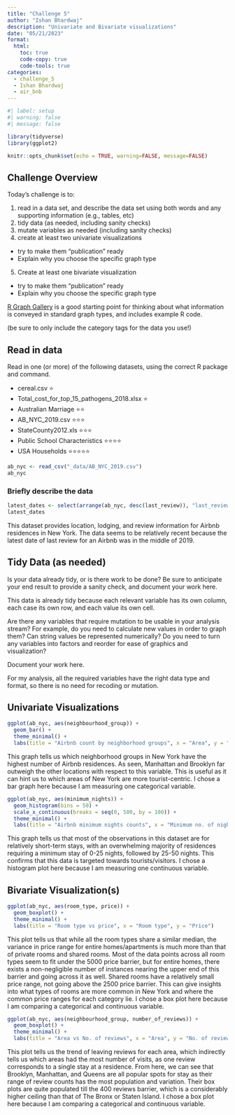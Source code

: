 ```yaml
---
title: "Challenge 5"
author: "Ishan Bhardwaj"
description: "Univariate and Bivariate visualizations"
date: "05/21/2023"
format:
  html:
    toc: true
    code-copy: true
    code-tools: true
categories:
  - challenge_5
  - Ishan Bhardwaj
  - air_bnb
---
```


```r
#| label: setup
#| warning: false
#| message: false

library(tidyverse)
library(ggplot2)

knitr::opts_chunk$set(echo = TRUE, warning=FALSE, message=FALSE)
```

## Challenge Overview

Today's challenge is to:

1)  read in a data set, and describe the data set using both words and any supporting information (e.g., tables, etc)
2)  tidy data (as needed, including sanity checks)
3)  mutate variables as needed (including sanity checks)
4)  create at least two univariate visualizations
   - try to make them "publication" ready
   - Explain why you choose the specific graph type
5)  Create at least one bivariate visualization
   - try to make them "publication" ready
   - Explain why you choose the specific graph type

[R Graph Gallery](https://r-graph-gallery.com/) is a good starting point for thinking about what information is conveyed in standard graph types, and includes example R code.

(be sure to only include the category tags for the data you use!)

## Read in data

Read in one (or more) of the following datasets, using the correct R package and command.

-   cereal.csv ⭐
-   Total_cost_for_top_15_pathogens_2018.xlsx ⭐
-   Australian Marriage ⭐⭐ 
-   AB_NYC_2019.csv ⭐⭐⭐
-   StateCounty2012.xls ⭐⭐⭐
-   Public School Characteristics ⭐⭐⭐⭐ 
-   USA Households ⭐⭐⭐⭐⭐

```r
ab_nyc <- read_csv("_data/AB_NYC_2019.csv")
ab_nyc
```

### Briefly describe the data

```r
latest_dates <- select(arrange(ab_nyc, desc(last_review)), "last_review")
latest_dates
```

This dataset provides location, lodging, and review information for Airbnb residences in New York. The data seems to be relatively recent because the latest date of last review for an Airbnb was in the middle of 2019.

## Tidy Data (as needed)

Is your data already tidy, or is there work to be done? Be sure to anticipate your end result to provide a sanity check, and document your work here.

This data is already tidy because each relevant variable has its own column, each case its own row, and each value its own cell.

Are there any variables that require mutation to be usable in your analysis stream? For example, do you need to calculate new values in order to graph them? Can string values be represented numerically? Do you need to turn any variables into factors and reorder for ease of graphics and visualization?

Document your work here.

For my analysis, all the required variables have the right data type and format, so there is no need for recoding or mutation.

## Univariate Visualizations

```r
ggplot(ab_nyc, aes(neighbourhood_group)) +
  geom_bar() +
  theme_minimal() +
  labs(title = "Airbnb count by neighborhood groups", x = "Area", y = "Airbnb residence count")
```

This graph tells us which neighborhood groups in New York have the highest number of Airbnb residences. As seen, Manhattan and Brooklyn far outweigh the other locations with respect to this variable. This is useful as it can hint us to which areas of New York are more tourist-centric. I chose a bar graph here because I am measuring one categorical variable.

```r
ggplot(ab_nyc, aes(minimum_nights)) +
  geom_histogram(bins = 50) +
  scale_x_continuous(breaks = seq(0, 500, by = 100)) +
  theme_minimal() +
  labs(title = "Airbnb minimum nights counts", x = "Minimum no. of nights", y = "Airbnb residence count")
```

This graph tells us that most of the observations in this dataset are for relatively short-term stays, with an overwhelming majority of residences requiring a minimum stay of 0-25 nights, followed by 25-50 nights. This confirms that this data is targeted towards tourists/visitors. I chose a histogram plot here because I am measuring one continuous variable.

## Bivariate Visualization(s)

```r
ggplot(ab_nyc, aes(room_type, price)) +
  geom_boxplot() +
  theme_minimal() +
  labs(title = "Room type vs price", x = "Room type", y = "Price")
```

This plot tells us that while all the room types share a similar median, the variance in price range for entire homes/apartments is much more than that of private rooms and shared rooms. Most of the data points across all room types seem to fit under the 5000 price barrier, but for entire homes, there exists a non-negligible number of instances nearing the upper end of this barrier and going across it as well. Shared rooms have a relatively small price range, not going above the 2500 price barrier. This can give insights into what types of rooms are more common in New York and where the common price ranges for each category lie. I chose a box plot here because I am comparing a categorical and continuous variable.

```r
ggplot(ab_nyc, aes(neighbourhood_group, number_of_reviews)) +
  geom_boxplot() +
  theme_minimal() +
  labs(title = "Area vs No. of reviews", x = "Area", y = "No. of reviews")
```

This plot tells us the trend of leaving reviews for each area, which indirectly tells us which areas had the most number of visits, as one review corresponds to a single stay at a residence. From here, we can see that Brooklyn, Manhattan, and Queens are all popular spots for stay as their range of review counts has the most population and variation. Their box plots are quite populated till the 400 reviews barrier, which is a considerably higher ceiling than that of The Bronx or Staten Island. I chose a box plot here because I am comparing a categorical and continuous variable.
